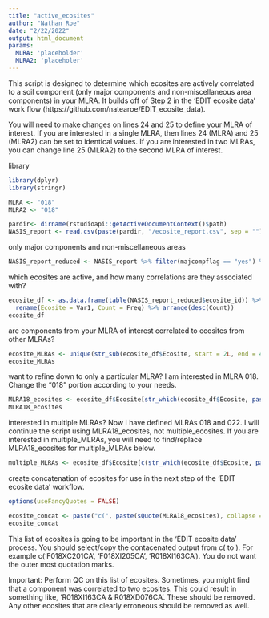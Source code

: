 ```yaml
---
title: "active_ecosites"
author: "Nathan Roe"
date: "2/22/2022"
output: html_document
params:
  MLRA: 'placeholder'
  MLRA2: 'placeholer'
---
```


This script is designed to determine which ecosites are actively correlated to a soil component
(only major components and non-miscellaneous area components) in your MLRA. It builds off of Step 2
in the 'EDIT ecosite data' work flow (https://github.com/natearoe/EDIT_ecosite_data). 

You will need to make changes on lines 24 and 25 to define your MLRA of interest. If you are interested in a single MLRA, then lines 24 (MLRA) and 25 (MLRA2) can be set to identical values. If you are interested in two MLRAs, you can change line 25 (MLRA2) to the second MLRA of interest.

library
```r
library(dplyr)
library(stringr)
```

```r
MLRA <- "018"
MLRA2 <- "018"

pardir<- dirname(rstudioapi::getActiveDocumentContext()$path)
NASIS_report <- read.csv(paste(pardir, "/ecosite_report.csv", sep = ""))
```

only major components and non-miscellaneous areas
```r
NASIS_report_reduced <- NASIS_report %>% filter(majcompflag == "yes") %>% filter(compkind != "miscellaneous area")
```

which ecosites are active, and how many correlations are they associated with?
```r
ecosite_df <- as.data.frame(table(NASIS_report_reduced$ecosite_id)) %>% 
  rename(Ecosite = Var1, Count = Freq) %>% arrange(desc(Count))
ecosite_df
```

are components from your MLRA of interest correlated to ecosites from other MLRAs?
```r
ecosite_MLRAs <- unique(str_sub(ecosite_df$Ecosite, start = 2L, end = 4L))
ecosite_MLRAs
```

want to refine down to only a particular MLRA? I am interested in MLRA 018. Change the "018" portion according to your needs.
```r
MLRA18_ecosites <- ecosite_df$Ecosite[str_which(ecosite_df$Ecosite, paste("(?<=R|F{1})", MLRA, sep = ""))]
MLRA18_ecosites
```

interested in multiple MLRAs? Now I have defined MLRAs 018 and 022. I will continue the script using MLRA18_ecosites, not multiple_ecosites. If you 
are interested in multiple_MLRAs, you will need to find/replace MLRA18_ecosites for multiple_MLRAs below. 
```r
multiple_MLRAs <- ecosite_df$Ecosite[c(str_which(ecosite_df$Ecosite, paste("(?<=R|F{1})", MLRA, sep = "")), str_which(ecosite_df$Ecosite, paste("(?<=R|F{1})", MLRA2, sep = "")))]
```

create concatenation of ecosites for use in the next step of the 'EDIT ecosite data' workflow. 
```r
options(useFancyQuotes = FALSE)

ecosite_concat <- paste("c(", paste(sQuote(MLRA18_ecosites), collapse = ", "), ")")
ecosite_concat
```

This list of ecosites is going to be important in the 'EDIT ecosite data' process. You should select/copy the contacenated output from
c( to ). For example c('F018XC201CA', 'F018XI205CA', 'R018XI163CA'). You do not want the outer most quotation marks. 

Important: Perform QC on this list of ecosites. Sometimes, you might find that a component was correlated to two ecosites. This could result in something like, 'R018XI163CA & R018XD076CA'. These should be removed. Any other ecosites that are clearly erroneous should be removed as well. 

